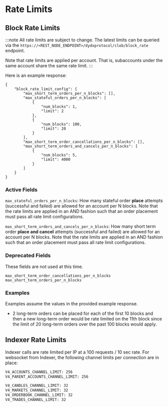 # Rate Limits

## Block Rate Limits
:::note
All rate limits are subject to change. The latest limits can be queried via the `https://<REST_NODE_ENDPOINT>/dydxprotocol/clob/block_rate` endpoint.

Note that rate limits are applied per account. That is, subaccounts under the same account share the same rate limit.
:::

Here is an example response:

```
{
    "block_rate_limit_config": {
        "max_short_term_orders_per_n_blocks": [],
        "max_stateful_orders_per_n_blocks": [
            {
                "num_blocks": 1,
                "limit": 2
            },
            {
                "num_blocks": 100,
                "limit": 20
            }
        ],
        "max_short_term_order_cancellations_per_n_blocks": [],
        "max_short_term_orders_and_cancels_per_n_blocks": [
            {
                "num_blocks": 5,
                "limit": 4000
            }
        ]
    }
}
```

### Active Fields

`max_stateful_orders_per_n_blocks`: How many stateful order **place** attempts (successful and failed) are allowed for an account per N blocks. Note that the rate limits are applied in an AND fashion such that an order placement must pass all rate limit configurations.

`max_short_term_orders_and_cancels_per_n_blocks`: How many short term order **place and cancel** attempts (successful and failed) are allowed for an account per N blocks. Note that the rate limits are applied in an AND fashion such that an order placement must pass all rate limit configurations.

### Deprecated Fields

These fields are not used at this time.

`max_short_term_order_cancellations_per_n_blocks`
`max_short_term_orders_per_n_blocks`

### Examples

Examples assume the values in the provided example response.

* 2 long-term orders can be placed for each of the first 10 blocks and then a new long-term order would be rate limited on the 11th block since the limit of 20 long-term orders over the past 100 blocks would apply.

## Indexer Rate Limits
Indexer calls are rate limited per IP at a 100 requests / 10 sec rate. 
For websocket from Indexer, the following channel limits per connection are in place:

```bash
V4_ACCOUNTS_CHANNEL_LIMIT: 256
V4_PARENT_ACCOUNTS_CHANNEL_LIMIT: 256

V4_CANDLES_CHANNEL_LIMIT: 32
V4_MARKETS_CHANNEL_LIMIT: 32
V4_ORDERBOOK_CHANNEL_LIMIT: 32
V4_TRADES_CHANNEL_LIMIT: 32
```
